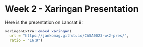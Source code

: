 # Week 2 - Xaringan Presentation

Here is the presentation on Landsat 9:

```r
xaringanExtra::embed_xaringan(
  url = "https://jankomag.github.io/CASA0023-wk2-pres/",
  ratio = "16:9")
```